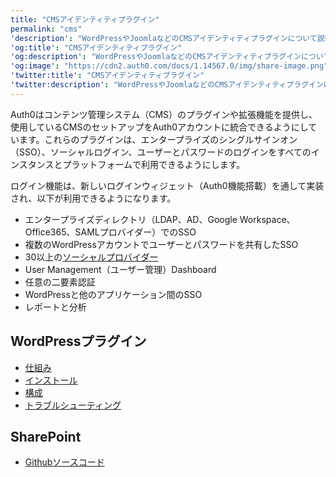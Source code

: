 ```yaml
---
title: "CMSアイデンティティプラグイン"
permalink: "cms"
'description': "WordPressやJoomlaなどのCMSアイデンティティプラグインについて説明します。"
'og:title': "CMSアイデンティティプラグイン"
'og:description': "WordPressやJoomlaなどのCMSアイデンティティプラグインについて説明します。"
'og:image': "https://cdn2.auth0.com/docs/1.14567.0/img/share-image.png"
'twitter:title': "CMSアイデンティティプラグイン"
'twitter:description': "WordPressやJoomlaなどのCMSアイデンティティプラグインについて説明します。"
---
```


Auth0はコンテンツ管理システム（CMS）のプラグインや拡張機能を提供し、使用しているCMSのセットアップをAuth0アカウントに統合できるようにしています。これらのプラグインは、エンタープライズのシングルサインオン（<Tooltip data-tooltip-id="react-containers-DefinitionTooltip-0" href="/docs/ja-jp/glossary?term=single-sign-on" tip="シングルサインオン（SSO）: ユーザーが1つのアプリケーションにログインした後、そのユーザーを他のアプリケーションに自動的にログインさせるサービス。" cta="用語集の表示">SSO</Tooltip>）、ソーシャルログイン、ユーザーとパスワードのログインをすべてのインスタンスとプラットフォームで利用できるようにします。

ログイン機能は、新しいログインウィジェット（Auth0機能搭載）を通して実装され、以下が利用できるようになります。

* エンタープライズディレクトリ（LDAP、AD、Google Workspace、Office365、<Tooltip data-tooltip-id="react-containers-DefinitionTooltip-1" href="/docs/ja-jp/glossary?term=security-assertion-markup-language" tip="Security Assertion Markup Language（SAML）: パスワードなしに二者間で認証情報を交換できる標準化プロトコル。" cta="用語集の表示">SAML</Tooltip>プロバイダー）でのSSO
* 複数のWordPressアカウントでユーザーとパスワードを共有したSSO
* 30以上の[ソーシャルプロバイダー](/docs/ja-jp/identityproviders)
* User Management（ユーザー管理）Dashboard
* 任意の二要素認証
* WordPressと他のアプリケーション間のSSO
* レポートと分析

## WordPressプラグイン

* [仕組み](/docs/ja-jp/customize/integrations/cms/wordpress-plugin/integrate-with-wordpress)
* [インストール](/docs/ja-jp/customize/integrations/cms/wordpress-plugin/install-login-by-auth0)
* [構成](/docs/ja-jp/customize/integrations/cms/wordpress-plugin/configure-login-by-auth0)
* [トラブルシューティング](/docs/ja-jp/customize/integrations/cms/wordpress-plugin/troubleshoot-login-by-auth0)

## SharePoint

* [Githubソースコード](https://github.com/auth0/auth0-sharepoint)